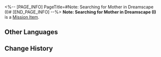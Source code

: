 <%-- [PAGE_INFO]
PageTitle=#Note: Searching for Mother in Dreamscape (I)#
[END_PAGE_INFO] --%>
{{Item Infobox
|id          = 140425
|image       = Item Note- Searching for Mother in Dreamscape (I).png
|type        = Mission Item
|invCategory = Missions
|rarity      = 3
|effect      = 
|description = In the lobby of The Reverie, you encounter a father and daughter who seem to be searching for a long-lost relative in Penacony. Perhaps you will meet them again in Penacony's Dreamscape metropolis.
}}
'''Note: Searching for Mother in Dreamscape (I)''' is a [[Mission Item]].

==Other Languages==
{{Other Languages
|en   = Note: Searching for Mother in Dreamscape (I)
|zhs  = 笔记：梦境寻母记•一
|zht  = 筆記：夢境尋母記•一
|ja   = ノート：夢境での母探し・1
|ko   = 노트: 꿈세계에서 엄마를 찾아•1
|es   = Nota: Buscando a mamá en el paisaje onírico I
|fr   = Note&nbsp;: À la recherche d'une mère dans le Pays des rêves&nbsp;(I)
|ru   = Записка: В поисках матери в Мире грёз I
|th   = บันทึก: การตามหาแม่ในแดนฝัน 1
|vi   = Ghi chú: Tìm Mẹ Trong Mơ - 1
|de   = Notiz: Suche nach der Mutter in der Traumlandschaft (I)
|id   = Catatan: Mencari Ibu di Dunia Mimpi 1
|pt   = Anotação: Procurando por Minha Mãe no Mundonírico (I)
}}

==Change History==
{{Change History|2.0}}